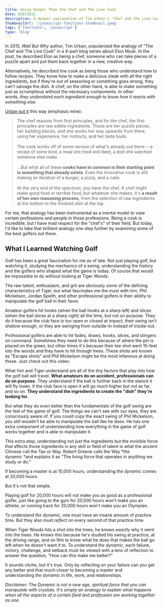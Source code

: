 ```yaml
---
title: Going Deeper Than the Chef and The Line Cook
date: 02072022
description: A deeper explanation of Tim Urban's 'Chef and the Line Cook' Example
thumbnailUrl: '/javascript-functions-thumbnail.jpeg'
tags: ['functions', 'javascript']
type: 'blog'
---
```



In 2015, *Wait But Why* author, Tim Urban, popularized the analogy of "The Chef and The Line Cook" in a 4-part blog series about Elon Musk. In the post, he described Elon as being a chef, someone who can take pieces of a puzzle apart and put them back together in a new, creative way.

Alternatively, he described line cook as being those who understand how to follow recipes. They know how to make a delicious steak with all the right ingredients, but if they're out of seasoning or something goes wrong, they can't salvage the dish. A chef, on the other hand, is able to make something just as scrumptious without the necessary components. In other words, *they understand each ingredient enough to know how it reacts with something else.*

[Urban put it](https://waitbutwhy.com/2015/11/the-cook-and-the-chef-musks-secret-sauce.html) this way (emphasis mine):

> The chef reasons from first principles, and for the chef, the first principles are raw edible ingredients. Those are her puzzle pieces, her building blocks, and she works her way upwards from there, using her experience, her instincts, and her taste buds.\
>\
> The cook works off of some version of what's already out there---a recipe of some kind, a meal she tried and liked, a dish she watched someone else make.\
>\
> ...But what all of these **cooks have in common is their starting point is something that already exists**. Even the innovative cook is still making an iteration of a burger, a pizza, and a cake.\
>\
> At the very end of the spectrum, you have the chef. A chef might make good food or terrible food, but whatever she makes, it's **a result of her own reasoning process**, from the selection of raw ingredients at the bottom to the finished dish at the top.

For me, that analogy has been instrumental as a mental model to view certain professions and people in those professions. Being a cook is incredible, but I have mad respect for the "chef's" of their field. But today, I'd like to take that brilliant analogy one step further by examining some of the best golfers out there.

What I Learned Watching Golf
----------------------------

<Subscribe/>

Golf has been a great fascination for me as of late. Not just playing golf, but watching it, studying the mechanics of a swing, understanding the history and the golfers who shaped what the game is today. Of course that would be impossible to do without looking at Tiger Woods.

The raw talent, enthusiasm, and grit are obviously some of the defining characteristics of Tiger, but what fascinates me the most with him, Phil Mickelson, Jordan Spieth, and other professional golfers is their ability to manipulate the golf ball in their favor.

Amateur golfers hit hooks (when the ball hooks at a sharp left) and slices (when the ball slices at a sharp right) all the time, but not on purpose. They do it because the club face is too open or closed at impact, their swing isn't shallow enough, or they are swinging from outside-in instead of inside-out.

Professional golfers are able to hit fades, draws, hooks, slices, and stingers on command. Sometimes they need to do this because of where the pin is placed on the green, but other times it's because their tee shot went 15-feet into the woods and they have to hit through trees. These shots are known as "Escape shots" and Phil Mickelson might be the most infamous at doing these. Just check out this video:

What him and Tiger understand are all of the tiny factors that play into how the golf ball will travel. **What amateurs do on accident, professionals can do on purpose.** They understand if the ball is further back in the stance it will fly lower, if the club face is open it will go much higher but not as far, and so on. **They understand the ingredients to create the "dish" they're looking for.**

But what they do even better than the fundamentals of the golf swing are the feel of the game of golf. The things we can't see with our eyes, they are consciously aware of. If you could copy the exact swing of Phil Mickelson, you *still* wouldn't be able to manipulate the ball like he does. He has one extra component of understanding how everything in the game of golf works together and is able to manipulate it.

This extra step, understanding not just the ingredients but the invisible force that affects those ingredients in any skill or field of talent is what the ancient Chinese call the Tao or Way. Robert Greene calls the Way *the dynamic *and explains it as "The living force that operates in anything we study or do."

If becoming a master is at 10,000 hours, understanding *the dynamic* comes at 20,000 hours.

But it's not that simple.

Playing golf for 20,000 hours will not make you as good as a professional golfer, just like going to the gym for 20,000 hours won't make you an athlete, or running track for 20,000 hours won't make you an Olympian.

To understand *the dynamic*, one must have an insane amount of practice time. But they also must *reflect* on every second of that practice time.

When Tiger Woods hits a shot into the trees, he knows *exactly* why it went into the trees. He knows this because he's studied his swing at practice, at the driving range, and on film to know what he does that makes the ball go left when he doesn't want it to. To understand *the dynamic*, each failure, victory, challenge, and setback must be viewed with a lens of reflection to answer the question, "How can this make me better?"

It sounds cliche, but it's true. Only by reflecting on your failure can you get any better and that much closer to becoming a master and understanding *the dynamic* in life, work, and relationships.

*Disclaimer: The Dynamic is not a new age, spiritual force that you can manipulate with crystals. It's simply an analogy to explain what happens when all the aspects of a certain field and profession are working together as one.*
